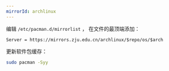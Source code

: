 ```yaml
---
mirrorId: archlinux
---
```


编辑 `/etc/pacman.d/mirrorlist` ， 在文件的最顶端添加：

```
Server = https://mirrors.zju.edu.cn/archlinux/$repo/os/$arch
```

更新软件包缓存：

```bash
sudo pacman -Syy
```
